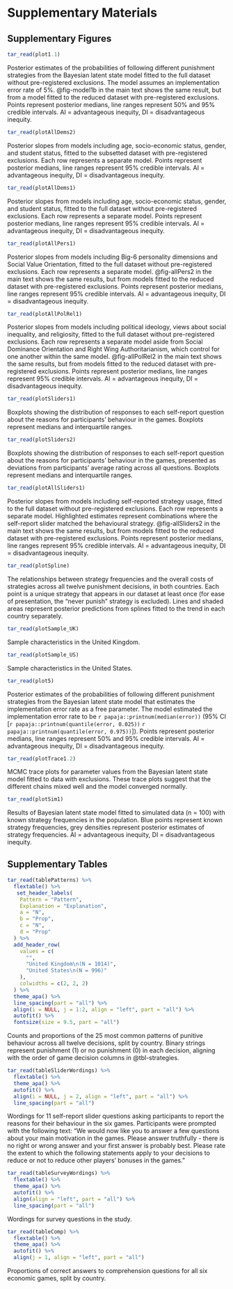# Supplementary Materials

## Supplementary Figures

::: {#suppfig-model1a suppfig-pos="H"}

```r
tar_read(plot1.1)
```

Posterior estimates of the probabilities of following different punishment 
strategies from the Bayesian latent state model fitted to the full dataset 
without pre-registered exclusions. The model assumes an implementation error 
rate of 5%. @fig-model1b in the main text shows the same result, but from a 
model fitted to the reduced dataset with pre-registered exclusions. Points 
represent posterior medians, line ranges represent 50% and 95% credible 
intervals. AI = advantageous inequity, DI = disadvantageous inequity.

:::

\newpage

::: {#suppfig-allDems2 suppfig-pos="H"}

```r
tar_read(plotAllDems2)
```

Posterior slopes from models including age, socio-economic status, gender, and 
student status, fitted to the subsetted dataset with pre-registered exclusions.
Each row represents a separate model. Points represent posterior medians, line 
ranges represent 95% credible intervals. AI = advantageous inequity, DI = 
disadvantageous inequity.

:::

\newpage

::: {#suppfig-allDems1 suppfig-pos="H"}

```r
tar_read(plotAllDems1)
```

Posterior slopes from models including age, socio-economic status, gender, and 
student status, fitted to the full dataset without pre-registered exclusions. 
Each row represents a separate model. Points represent posterior medians, line 
ranges represent 95% credible intervals. AI = advantageous inequity, DI = 
disadvantageous inequity.

:::

\newpage

::: {#suppfig-allPers1 suppfig-pos="H"}

```r
tar_read(plotAllPers1)
```

Posterior slopes from models including Big-6 personality dimensions and Social 
Value Orientation, fitted to the full dataset without pre-registered exclusions. 
Each row represents a separate model. @fig-allPers2 in the main text shows the 
same results, but from models fitted to the reduced dataset with pre-registered 
exclusions. Points represent posterior medians, line ranges represent 95% 
credible intervals. AI = advantageous inequity, DI = disadvantageous inequity.

:::

\newpage

::: {#suppfig-allPolRel1 suppfig-pos="H"}

```r
tar_read(plotAllPolRel1)
```

Posterior slopes from models including political ideology, views about social 
inequality, and religiosity, fitted to the full dataset without pre-registered 
exclusions. Each row represents a separate model aside from Social Dominance 
Orientation and Right Wing Authoritarianism, which control for one another 
within the same model. @fig-allPolRel2 in the main text shows the same results,
but from models fitted to the reduced dataset with pre-registered exclusions. 
Points represent posterior medians, line ranges represent 95% credible 
intervals. AI = advantageous inequity, DI = disadvantageous inequity.

:::

\newpage

::: {#suppfig-sliders1 suppfig-pos="H"}

```r
tar_read(plotSliders1)
```

Boxplots showing the distribution of responses to each self-report question 
about the reasons for participants' behaviour in the games. Boxplots represent 
medians and interquartile ranges.

:::

\newpage

::: {#suppfig-sliders2 suppfig-pos="H"}

```r
tar_read(plotSliders2)
```

Boxplots showing the distribution of responses to each self-report question 
about the reasons for participants' behaviour in the games, presented as 
deviations from participants' average rating across all questions. Boxplots 
represent medians and interquartile ranges.

:::

\newpage

::: {#suppfig-allSliders1 suppfig-pos="H"}

```r
tar_read(plotAllSliders1)
```

Posterior slopes from models including self-reported strategy usage, fitted to 
the full dataset without pre-registered exclusions. Each row represents a 
separate model. Highlighted estimates represent combinations where the 
self-report slider matched the behavioural strategy. @fig-allSliders2 in the 
main text shows the same results, but from models fitted to the reduced dataset
with pre-registered exclusions. Points represent posterior medians, line ranges
represent 95% credible intervals. AI = advantageous inequity, DI = 
disadvantageous inequity.

:::

\newpage

::: {#suppfig-spline suppfig-pos="H"}

```r
tar_read(plotSpline)
```

The relationships between strategy frequencies and the overall costs of 
strategies across all twelve punishment decisions, in both countries. Each point
is a unique strategy that appears in our dataset at least once (for ease of 
presentation, the "never punish" strategy is excluded). Lines and shaded areas
represent posterior predictions from splines fitted to the trend in each country 
separately.

:::

\newpage

::: {#suppfig-sampleUK suppfig-pos="H"}

```r
tar_read(plotSample_UK)
```

Sample characteristics in the United Kingdom.

:::

\newpage

::: {#suppfig-sampleUS suppfig-pos="H"}

```r
tar_read(plotSample_US)
```

Sample characteristics in the United States.

:::

\newpage

::: {#suppfig-model5 suppfig-pos="H"}

```r
tar_read(plot5)
```

Posterior estimates of the probabilities of following different punishment 
strategies from the Bayesian latent state model that estimates the 
implementation error rate as a free parameter. The model estimated the 
implementation error rate to be `r papaja::printnum(median(error))`
(95% CI [`r papaja::printnum(quantile(error, 0.025))`
`r papaja::printnum(quantile(error, 0.975))`]). Points represent posterior 
medians, line ranges represent 50% and 95% credible intervals. AI = advantageous 
inequity, DI = disadvantageous inequity.

:::

\newpage

::: {#suppfig-trace suppfig-pos="H"}

```r
tar_read(plotTrace1.2)
```

MCMC trace plots for parameter values from the Bayesian latent state model 
fitted to data with exclusions. These trace plots suggest that the different
chains mixed well and the model converged normally.

:::

\newpage

::: {#suppfig-sim suppfig-pos="H"}

```r
tar_read(plotSim1)
```

Results of Bayesian latent state model fitted to simulated data (n = 100) with 
known strategy frequencies in the population. Blue points represent known 
strategy frequencies, grey densities represent posterior estimates of strategy 
frequencies. AI = advantageous inequity, DI = disadvantageous inequity.

:::

\newpage

## Supplementary Tables

::: {#supptbl-patterns supptbl-pos="H" layout-ncol="1"}

```r
tar_read(tablePatterns) %>%
  flextable() %>%
   set_header_labels(
    Pattern = "Pattern",
    Explanation = "Explanation",
    a = "N",
    b = "Prop",
    c = "N",
    d = "Prop"
  ) %>%
  add_header_row(
    values = c(
      "",
      "United Kingdom\n(N = 1014)",
      "United States\n(N = 996)"
    ),
    colwidths = c(2, 2, 2)
  ) %>%
  theme_apa() %>%
  line_spacing(part = "all") %>%
  align(i = NULL, j = 1:2, align = "left", part = "all") %>%
  autofit() %>%
  fontsize(size = 9.5, part = "all")
```

Counts and proportions of the 25 most common patterns of punitive behaviour 
across all twelve decisions, split by country. Binary strings represent 
punishment (1) or no punishment (0) in each decision, aligning with the order of
game decision columns in @tbl-strategies.

:::

\newpage

::: {#supptbl-sliderWordings supptbl-pos="H" layout-ncol="1"}

```r
tar_read(tableSliderWordings) %>%
  flextable() %>%
  theme_apa() %>%
  autofit() %>%
  align(i = NULL, j = 2, align = "left", part = "all") %>%
  line_spacing(part = "all")
```

Wordings for 11 self-report slider questions asking participants to report the 
reasons for their behaviour in the six games. Participants were prompted with 
the following text: "We would now like you to answer a few questions about your
main motivation in the games. Please answer truthfully - there is no right or 
wrong answer and your first answer is probably best. Please rate the extent to
which the following statements apply to your decisions to reduce or not to
reduce other players' bonuses in the games."

:::

\newpage

::: {#supptbl-surveyWordings supptbl-pos="H" layout-ncol="1"}

```r
tar_read(tableSurveyWordings) %>%
  flextable() %>%
  theme_apa() %>%
  autofit() %>%
  align(align = "left", part = "all") %>%
  line_spacing(part = "all")
```

Wordings for survey questions in the study.

:::

\newpage

::: {#supptbl-comp supptbl-pos="H" layout-ncol="1"}

```r
tar_read(tableComp) %>%
  flextable() %>%
  theme_apa() %>%
  autofit() %>%
  align(j = 1, align = "left", part = "all")
```

Proportions of correct answers to comprehension questions for all six economic 
games, split by country.

:::
